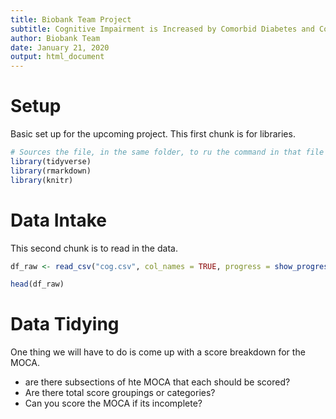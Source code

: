 ---
title: Biobank Team Project
subtitle: Cognitive Impairment is Increased by Comorbid Diabetes and Coronary Artery Disease
author: Biobank Team
date: January 21, 2020
output: html_document
---

# Setup

Basic set up for the upcoming project. This first chunk is for libraries.

```{r, basic set up}
# Sources the file, in the same folder, to ru the command in that file
library(tidyverse)
library(rmarkdown)
library(knitr)
```

# Data Intake

This second chunk is to read in the data.

```{r, data intake}
df_raw <- read_csv("cog.csv", col_names = TRUE, progress = show_progress())

head(df_raw)
```

# Data Tidying

One thing we will have to do is come up with a score breakdown for the MOCA.

- are there subsections of hte MOCA that each should be scored?
- Are there total score groupings or categories?
- Can you score the MOCA if its incomplete?

